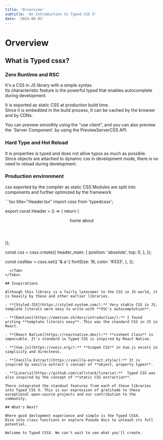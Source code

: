 ```yaml
---
title: 'Orverview'
subtitle: 'An Introduction to Typed CSS X'
date: '2024-06-02'
---
```



<TocBot />

# Orverview

## What is Typed cssx?

### Zero Runtime and RSC

It's a CSS in JS library with a simple syntax.  
Its characteristic feature is the powerful typed that enables autocomplete during development.

It is exported as static CSS at production build time.  
Since it is embedded in the build process, It can be cached by the browser and by CDNs.

You can preview smoothly using the "use client", and you can also preview the \`Server Component\` by using the PreviewServerCSS API.

### Hard Type and Hot Reload

It is properties is typed and does not allow typos as much as possible.  
Since objects are attached to dynamic css in development mode, there is no need to reload during development.

### Production environment

css exported by the compiler as static CSS Modules are split into components and further optimized by the framework.


<Tabs>
  <Tab>
```tsx title="Header.tsx"
import cssx from 'typedcssx';

export const Header = () => {
return (
  <header className={css.header_main}>
    <nav className={cssNav}>
      <a>home</a>
      <a>about</a>
    </nav>
  </header>
)};

const css = cssx.create({
  header_main: {
    position: 'absolute',
    top: 0,
  },
});

const cssNav = cssx.set({
  '& a':{
    fontSize: 16,
    color: '#333',
  },
});
```
  </Tab>
</Tabs>

## Inspirations

Although this library is a fairly latecomer to the CSS in JS world, it is heavily by these and other earlier libraries.

- **[Styled-JSX](https://styled-system.com/):** Very stable CSS in JS, template literals were easy to write with **VSC's autocompletion**.

- **[Emotion](https://emotion.sh/docs/introduction/):** I found writing **template literals easy**. This was the standard CSS in JS in React.

- **[React Native](https://reactnative.dev/):** **cssheet Class** is impeccable. It's standard in Typed CSS is inspired by React Native.

- **[Vue.js](https://vuejs.org/):** **Scoped CSS** in Vue.js excels in simplicity and directness.

- **[Vanilla Extract](https://vanilla-extract.style/):** It is inspired by vanilla extract's concept of **object, property types**.

- **[Linaria](https://github.com/callstack/linaria):**  Typed CSS was also inspired by the concept of **static CSS extraction**.

There integrated the standout features from each of these libraries into Typed CSS X. This is our expression of gratitude to these exceptional open-source projects and our contribution to the community.

## What's Next?

Where good devlopment experience and simple is the Typed CSSX.  
Dive into class functions or explore Pseudo docs to unleash its full potential.

Welcome to Typed CSSX. We can't wait to see what you'll create.